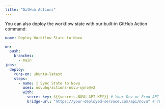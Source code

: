 ```yaml
---
title: "GitHub Actions"
---
```


You can also deploy the workflow state with our built-in GitHub Action command:

```yaml
name: Deploy Workflow State to Novu

on:
  push:
    branches:
      - main
jobs:
  deploy:
    runs-on: ubuntu-latest
    steps:
      - name: 🔄 Sync State to Novu
        uses: novuhq/actions-novu-sync@v2
        with:
          secret-key: ${{secrets.NOVU_API_KEY}} # Your Dev or Prod API Key to Novur
          bridge-url: "https://your-deployed-servoce.com/api/novu" # This will be your target environment bridge url including that novu path
```
